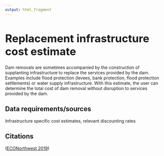 ```yaml
---
output: html_fragment
---
```


<style type="text/css">
  h1{
  font-size: 2.5em;
}
</style>

# Replacement infrastructure cost estimate

Dam removals are sometimes accompanied by the construction of supplanting infrastructure to replace the services provided by the dam. Examples include flood protection (levees, bank protection, flood protection settlements) or water supply infrastructure. With this estimate, the user can determine the total cost of dam removal without disruption to services provided by the dam. 

## Data requirements/sources
Infrastructure specific cost estimates, relevant discounting rates

## Citations
([ECONorthwest 2019](https://www.columbiariverkeeper.org/sites/default/files/2019-11/2019%20LSRD_Economic_Tradeoffs_Report-ECONorthwest.pdf){target="_blank"})